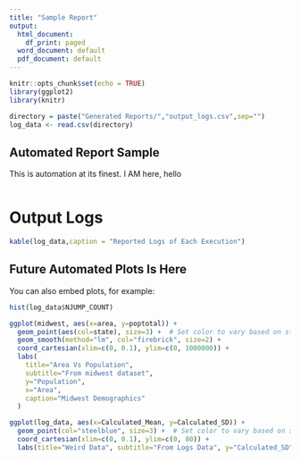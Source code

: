 ```yaml
---
title: "Sample Report"
output:
  html_document:
    df_print: paged
  word_document: default
  pdf_document: default
---
```


```r
knitr::opts_chunk$set(echo = TRUE)
library(ggplot2)
library(knitr)
```

```r
directory = paste("Generated Reports/","output_logs.csv",sep="")
log_data <- read.csv(directory) 

```

## Automated Report Sample
This is automation at its finest. I AM here, hello 
```r

```

#                 Output Logs
```r
kable(log_data,caption = "Reported Logs of Each Execution")
```

## Future Automated Plots Is Here

You can also embed plots, for example:

```r
hist(log_data$NJUMP_COUNT)

ggplot(midwest, aes(x=area, y=poptotal)) + 
  geom_point(aes(col=state), size=3) +  # Set color to vary based on state categories.
  geom_smooth(method="lm", col="firebrick", size=2) + 
  coord_cartesian(xlim=c(0, 0.1), ylim=c(0, 1000000)) + 
  labs(
    title="Area Vs Population",
    subtitle="From midwest dataset",
    y="Population",
    x="Area",
    caption="Midwest Demographics"
  )

ggplot(log_data, aes(x=Calculated_Mean, y=Calculated_SD)) + 
  geom_point(col="steelblue", size=3) +  # Set color to vary based on state categories.
  coord_cartesian(xlim=c(0, 0.1), ylim=c(0, 80)) + 
  labs(title="Weird Data", subtitle="From Logs Data", y="Calculated_SD", x="Calculated_Mean,", caption="A Bad Example of Test Data")
```


